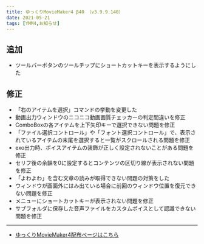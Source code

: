 ```yaml
---
title: ゆっくりMovieMaker4 β40 （v3.9.9.140）
date: 2021-05-21
tags: [YMM4,お知らせ]
---
```

## 追加
- ツールバーボタンのツールチップにショートカットキーを表示するようにした
## 修正
- 「右のアイテムを選択」コマンドの挙動を変更した
- 動画出力ウィンドウのニコニコ動画画質チェッカーの判定間違いを修正
- ComboBoxの各アイテムを上下矢印キーで選択できない問題を修正
- 「ファイル選択コントロール」や「フォント選択コントロール」で、表示されているアイテムの末尾を選択すると一覧がスクロールされる問題を修正
- exo出力時、ボイスアイテムの装飾が正しく設定されないことがある問題を修正
- セリフ後の余韻を0に設定するとコンテンツの区切り線が表示されない問題を修正
- 「よわよわ」を含む文章の読みが取得できない問題の対策をした
- ウィンドウが画面外にはみ出ている場合に前回のウィンドウ位置を復元できない問題を修正
- メニューにショートカットキーが表示されない問題を修正
- サブフォルダに保存した音声ファイルをカスタムボイスとして認識できない問題を修正

---

- [ゆっくりMovieMaker4配布ページはこちら](/ymm4/)